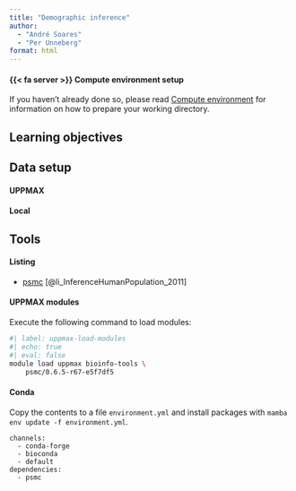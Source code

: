 ```yaml
---
title: "Demographic inference"
author:
  - "André Soares"
  - "Per Unneberg"
format: html
---
```


::: {.callout-important collapse=true}

#### {{< fa server >}} Compute environment setup

If you haven't already done so, please read [Compute
environment](../compute_environment/index.qmd) for information on how
to prepare your working directory.

:::

::: {.callout-tip collapse=true}

## Learning objectives

:::

::: {.callout-note collapse=true}

## Data setup

:::{.panel-tabset}

#### UPPMAX

#### Local

:::

:::

::: {.callout-note collapse=true}

## Tools

:::{.panel-tabset}

#### Listing

- [psmc](https://github.com/lh3/psmc) [@li_InferenceHumanPopulation_2011]

#### UPPMAX modules

Execute the following command to load modules:

```bash
#| label: uppmax-load-modules
#| echo: true
#| eval: false
module load uppmax bioinfo-tools \
    psmc/0.6.5-r67-e5f7df5
```

#### Conda

Copy the contents to a file `environment.yml` and install packages
with `mamba env update -f environment.yml`.

```{lang="text" }
channels:
  - conda-forge
  - bioconda
  - default
dependencies:
  - psmc
```

:::

:::
